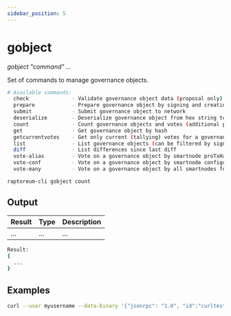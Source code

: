 ```yaml
---
sidebar_position: 5
---
```


# gobject

*gobject "command" ...*

Set of commands to manage governance objects.

```bash
# Available commands:
  check              - Validate governance object data (proposal only)
  prepare            - Prepare governance object by signing and creating tx
  submit             - Submit governance object to network
  deserialize        - Deserialize governance object from hex string to JSON
  count              - Count governance objects and votes (additional param: 'json' or 'all', default: 'json')
  get                - Get governance object by hash
  getcurrentvotes    - Get only current (tallying) votes for a governance object hash (does not include old votes)
  list               - List governance objects (can be filtered by signal and/or object type)
  diff               - List differences since last diff
  vote-alias         - Vote on a governance object by smartnode proTxHash
  vote-conf          - Vote on a governance object by smartnode configured in raptoreum.conf
  vote-many          - Vote on a governance object by all smartnodes for which the voting key is in the wallet
```

`raptoreum-cli gobject count`

<!-- <ReactPlayer playing controls url={[
    {src: `${require('./assets/placeholder.webm').default}`, type: 'video/webm'}]} /> -->


## Output

| Result | Type | Description |
|--|--|--|
| ... | ... | ... |

```bash
Result:
{
  ...
}
```

## Examples

```bash
curl --user myusername --data-binary '{"jsonrpc": "1.0", "id":"curltest", "method": "gobject", "params": ["check"] }' -H 'content-type: text/plain;' http://127.0.0.1:9998/
```

